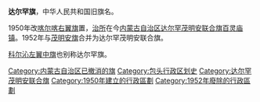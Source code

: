 '''达尔罕旗'''，中华人民共和国旧旗名。

1950年改[[喀尔喀右翼旗|喀尔喀右翼旗]]置，[[治所|治所]]在今[[内蒙古自治区|内蒙古自治区]][[达尔罕茂明安联合旗|达尔罕茂明安联合旗]][[百灵庙镇|百灵庙镇]]。1952年与[[茂明安旗|茂明安旗]]合并为达尔罕茂明安联合旗。
 
[[科尔沁左翼中旗|科尔沁左翼中旗]]也别称达尔罕旗。

{{中华人民共和国行政区划小作品}}
{{DEFAULTSORT:D}}
[[Category:内蒙古自治区已撤消的旗|Category:内蒙古自治区已撤消的旗]] 
[[Category:包头行政区划史|Category:包头行政区划史]]
[[Category:达尔罕茂明安联合旗|Category:达尔罕茂明安联合旗]]
[[Category:1950年建立的行政區劃|Category:1950年建立的行政區劃]]
[[Category:1952年廢除的行政區劃|Category:1952年廢除的行政區劃]]